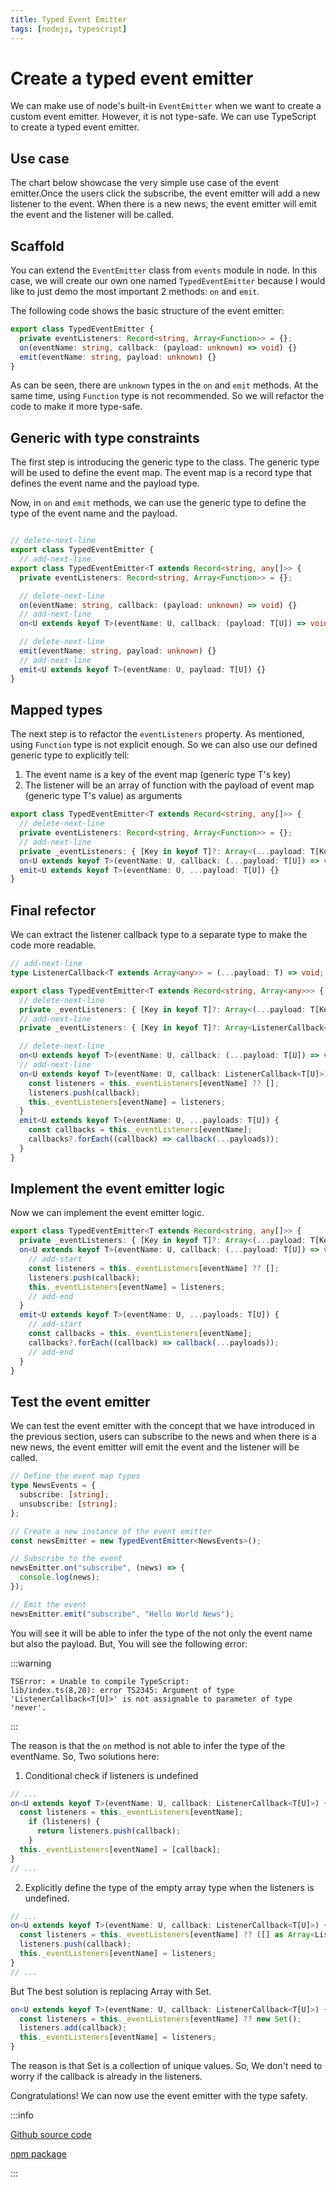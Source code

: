```yaml
---
title: Typed Event Emitter
tags: [nodejs, typescript]
---
```



# Create a typed event emitter

We can make use of node's built-in `EventEmitter` when we want to create a custom event emitter. However, it is not type-safe. We can use TypeScript to create a typed event emitter.

## Use case

The chart below showcase the very simple use case of the event emitter.Once the users click the subscribe, the event emitter will add a new listener to the event.
When there is a new news, the event emitter will emit the event and the listener will be called.

<Drawio content={drawIo} page={1} zoom={0.5} editable={true} maxHeight={300} />

## Scaffold

You can extend the `EventEmitter` class from `events` module in node. In this case, we will create our own one named `TypedEventEmitter` because I would like to just demo the most important 2 methods: `on` and `emit`.

The following code shows the basic structure of the event emitter:

```ts
export class TypedEventEmitter {
  private eventListeners: Record<string, Array<Function>> = {};
  on(eventName: string, callback: (payload: unknown) => void) {}
  emit(eventName: string, payload: unknown) {}
}
```

As can be seen, there are `unknown` types in the `on` and `emit` methods. At the same time, using `Function` type is not recommended.
So we will refactor the code to make it more type-safe.

## Generic with type constraints

The first step is introducing the generic type to the class. The generic type will be used to define the event map. The event map is a record type that defines the event name and the payload type.

Now, in `on` and `emit` methods, we can use the generic type to define the type of the event name and the payload.

```ts

// delete-next-line
export class TypedEventEmitter {
  // add-next-line
export class TypedEventEmitter<T extends Record<string, any[]>> {
  private eventListeners: Record<string, Array<Function>> = {};

  // delete-next-line
  on(eventName: string, callback: (payload: unknown) => void) {}
  // add-next-line
  on<U extends keyof T>(eventName: U, callback: (payload: T[U]) => void) {}

  // delete-next-line
  emit(eventName: string, payload: unknown) {}
  // add-next-line
  emit<U extends keyof T>(eventName: U, payload: T[U]) {}
}

```

## Mapped types

The next step is to refactor the `eventListeners` property.
As mentioned, using `Function` type is not explicit enough. So we can also use our defined generic type to explicitly tell:

1. The event name is a key of the event map (generic type T's key)
2. The listener will be an array of function with the payload of event map (generic type T's value) as arguments

```ts
export class TypedEventEmitter<T extends Record<string, any[]>> {
  // delete-next-line
  private eventListeners: Record<string, Array<Function>> = {};
  // add-next-line
  private _eventListeners: { [Key in keyof T]?: Array<(...payload: T[Key]) => void> } = {};
  on<U extends keyof T>(eventName: U, callback: (...payload: T[U]) => void) {}
  emit<U extends keyof T>(eventName: U, ...payload: T[U]) {}
}
```

## Final refector

We can extract the listener callback type to a separate type to make the code more readable.

```ts
// add-next-line
type ListenerCallback<T extends Array<any>> = (...payload: T) => void;

export class TypedEventEmitter<T extends Record<string, Array<any>>> {
  // delete-next-line
  private _eventListeners: { [Key in keyof T]?: Array<(...payload: T[Key]) => void> } = {};
  // add-next-line
  private _eventListeners: { [Key in keyof T]?: Array<ListenerCallback<T[Key]>> } = {};

  // delete-next-line
  on<U extends keyof T>(eventName: U, callback: (...payload: T[U]) => void) {}
  // add-next-line
  on<U extends keyof T>(eventName: U, callback: ListenerCallback<T[U]>) {
    const listeners = this._eventListeners[eventName] ?? [];
    listeners.push(callback);
    this._eventListeners[eventName] = listeners;
  }
  emit<U extends keyof T>(eventName: U, ...payloads: T[U]) {
    const callbacks = this._eventListeners[eventName];
    callbacks?.forEach((callback) => callback(...payloads));
  }
}
```

## Implement the event emitter logic

Now we can implement the event emitter logic.

```ts
export class TypedEventEmitter<T extends Record<string, any[]>> {
  private _eventListeners: { [Key in keyof T]?: Array<(...payload: T[Key]) => void> } = {};
  on<U extends keyof T>(eventName: U, callback: (...payload: T[U]) => void) {
    // add-start
    const listeners = this._eventListeners[eventName] ?? [];
    listeners.push(callback);
    this._eventListeners[eventName] = listeners;
    // add-end
  }
  emit<U extends keyof T>(eventName: U, ...payloads: T[U]) {
    // add-start
    const callbacks = this._eventListeners[eventName];
    callbacks?.forEach((callback) => callback(...payloads));
    // add-end
  }
}
```

## Test the event emitter

We can test the event emitter with the concept that we have introduced in the previous section, users can subscribe to the news and when there is a new news, the event emitter will emit the event and the listener will be called.

```ts
// Define the event map types
type NewsEvents = {
  subscribe: [string];
  unsubscribe: [string];
};

// Create a new instance of the event emitter
const newsEmitter = new TypedEventEmitter<NewsEvents>();

// Subscribe to the event
newsEmitter.on("subscribe", (news) => {
  console.log(news);
});

// Emit the event
newsEmitter.emit("subscribe", "Hello World News");
```

You will see it will be able to infer the type of the not only the event name but also the payload.
But, You will see the following error:

:::warning

```
TSError: ⨯ Unable to compile TypeScript:
lib/index.ts(8,20): error TS2345: Argument of type 'ListenerCallback<T[U]>' is not assignable to parameter of type 'never'.
```

:::

The reason is that the `on` method is not able to infer the type of the eventName. So, Two solutions here:

1. Conditional check if listeners is undefined

```ts
// ...
on<U extends keyof T>(eventName: U, callback: ListenerCallback<T[U]>) {
  const listeners = this._eventListeners[eventName];
    if (listeners) {
      return listeners.push(callback);
    }
  this._eventListeners[eventName] = [callback];
}
// ...
```

2. Explicitly define the type of the empty array type when the listeners is undefined.

```ts
// ...
on<U extends keyof T>(eventName: U, callback: ListenerCallback<T[U]>) {
  const listeners = this._eventListeners[eventName] ?? ([] as Array<ListenerCallback<T[U]>>);
  listeners.push(callback);
  this._eventListeners[eventName] = listeners;
}
// ...
```

But The best solution is replacing Array with Set.

```ts
on<U extends keyof T>(eventName: U, callback: ListenerCallback<T[U]>) {
  const listeners = this._eventListeners[eventName] ?? new Set();
  listeners.add(callback);
  this._eventListeners[eventName] = listeners;
}
```

The reason is that Set is a collection of unique values. So, We don't need to worry if the callback is already in the listeners.

Congratulations! We can now use the event emitter with the type safety.

:::info

[Github source code](https://github.com/happyeric77/colorfullife/tree/master/packages/typesafe-emitter)

[npm package](https://www.npmjs.com/package/@colorfullife/typesafe-emitter)

:::
